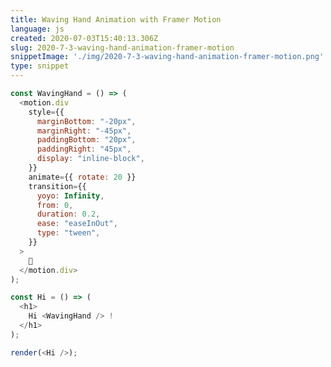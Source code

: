 ```yaml
---
title: Waving Hand Animation with Framer Motion
language: js
created: 2020-07-03T15:40:13.306Z
slug: 2020-7-3-waving-hand-animation-framer-motion
snippetImage: './img/2020-7-3-waving-hand-animation-framer-motion.png'
type: snippet
---
```

<div style={{maxWidth: '700px', margin: '0 auto'}}>

```js live
const WavingHand = () => (
  <motion.div
    style={{
      marginBottom: "-20px",
      marginRight: "-45px",
      paddingBottom: "20px",
      paddingRight: "45px",
      display: "inline-block",
    }}
    animate={{ rotate: 20 }}
    transition={{
      yoyo: Infinity,
      from: 0,
      duration: 0.2,
      ease: "easeInOut",
      type: "tween",
    }}
  >
    👋
  </motion.div>
);

const Hi = () => (
  <h1>
    Hi <WavingHand /> !
  </h1>
);

render(<Hi />);

```

</div>
  